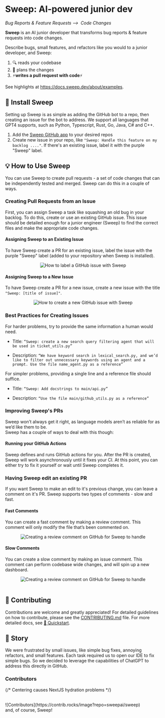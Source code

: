 # Sweep: AI-powered junior dev
*Bug Reports & Feature Requests ⟶&nbsp; Code Changes*

<b>Sweep</b> is an AI junior developer that transforms bug reports & feature requests into code changes.

Describe bugs, small features, and refactors like you would to a junior developer, and Sweep:
1. 🔍 reads your codebase
2. 📝 plans the changes
3. ⚡**writes a pull request with code**⚡

See highlights at https://docs.sweep.dev/about/examples.

## 🚀 Install Sweep

Setting up Sweep is as simple as adding the GitHub bot to a repo, then creating an issue for the bot to address.
We support all languages that GPT4 supports, such as Python, Typescript, Rust, Go, Java, C# and C++.

1. Add the [Sweep GitHub app](https://github.com/apps/sweep-ai) to your desired repos
2. Create new issue in your repo, like `"Sweep: Handle this feature on my backlog ...."`. If there's an existing issue, label it with the purple "Sweep" label.

## 💡 How to Use Sweep
You can use Sweep to create pull requests - a set of code changes that can be independently tested and merged. Sweep can do this in a couple of ways.

### Creating Pull Requests from an Issue
First, you can assign Sweep a task like squashing an old bug in your backlog. To do this, create or use an existing GitHub issue. This issue should be detailed enough for a junior engineer (Sweep) to find the correct files and make the appropriate code changes.

#### Assigning Sweep to an Existing Issue
To have Sweep create a PR for an existing issue, label the issue with the purple "Sweep" label (added to your repository when Sweep is installed).
<br/>
<div align="center"><img src="/assets/tutorial/label_issue.gif" alt="How to label a GitHub issue with Sweep" /></div>

#### Assigning Sweep to a New Issue
To have Sweep create a PR for a new issue, create a new issue with the title `"Sweep: [title of issue]"`.
<br/>
<div align="center"><img src="/assets/tutorial/create_issue.gif" alt="How to create a new GitHub issue with Sweep" /></div>

### Best Practices for Creating Issues
For harder problems, try to provide the same information a human would need.

- Title: `“Sweep: create a new search query filtering agent that will be used in ticket_utils.py”`

- Description: `“We have keyword search in lexical_search.py, and we’d like to filter out unnecessary keywords using an agent and a prompt. Use the file name_agent.py as a reference”`

For simpler problems, providing a single line and a reference file should suffice.
- Title: `“Sweep: Add docstrings to main/api.py”`

- Description: `“Use the file main/github_utils.py as a reference”`

### Improving Sweep's PRs
Sweep won’t always get it right, as language models aren’t as reliable for as we’d like them to be. <br/>
Sweep has a couple of ways to deal with this though:

#### Running your GitHub Actions
Sweep defines and runs GitHub actions for you. After the PR is created, Sweep will work asynchronously until it fixes your CI. At this point, you can either try to fix it yourself or wait until Sweep completes it.

### Having Sweep edit an existing PR
If you want Sweep to make an edit to it's previous change, you can leave a comment on it's PR. Sweep supports two types of comments - slow and fast.

#### Fast Comments
You can create a fast comment by making a review comment. This comment will only modify the file that’s been commented on.
<br/>
<div align="center"><img src="/assets/tutorial/pr_comment.gif" alt="Creating a review comment on GitHub for Sweep to handle" /></div>

#### Slow Comments
You can create a slow comment by making an issue comment. This comment can perform codebase wide changes, and will spin up a new dashboard.
<br/>
<div align="center"><img src="/assets/tutorial/issue_comment.gif" alt="Creating a review comment on GitHub for Sweep to handle" /></div>
<br/>

## 🤝 Contributing

Contributions are welcome and greatly appreciated! For detailed guidelines on how to contribute, please see the [CONTRIBUTING.md](CONTRIBUTING.md) file.
For more detailed docs, see [🚀 Quickstart](https://docs.sweep.dev/).

## 📘 Story

We were frustrated by small issues, like simple bug fixes, annoying refactors, and small features. Each task required us to open our IDE to fix simple bugs. So we decided to leverage the capabilities of ChatGPT to address this directly in GitHub.


### Contributors
{/* Centering causes NextJS hydration problems */}

<br/>
![Contributors](https://contrib.rocks/image?repo=sweepai/sweep)
<br/>
and, of course, Sweep!
